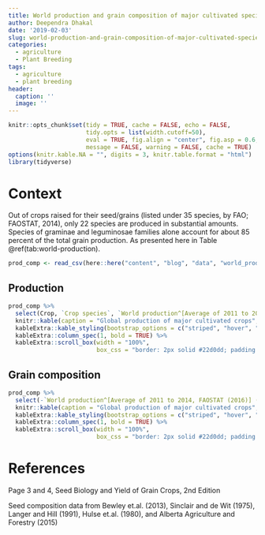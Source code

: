 ```yaml
---
title: World production and grain composition of major cultivated species
author: Deependra Dhakal
date: '2019-02-03'
slug: world-production-and-grain-composition-of-major-cultivated-species
categories:
  - agriculture
  - Plant Breeding
tags:
  - agriculture
  - plant breeding
header:
  caption: ''
  image: ''
---
```


```r
knitr::opts_chunk$set(tidy = TRUE, cache = FALSE, echo = FALSE, 
                      tidy.opts = list(width.cutoff=50), 
                      eval = TRUE, fig.align = "center", fig.asp = 0.6, 
                      message = FALSE, warning = FALSE, cache = TRUE)
options(knitr.kable.NA = "", digits = 3, knitr.table.format = "html")
library(tidyverse)
```

# Context

Out of crops raised for their seed/grains (listed under 35 species, by FAO; FAOSTAT, 2014), only 22 species are produced in substantial amounts. Species of graminae and leguminosae families alone account for about 85 percent of the total grain production. As presented here in Table \@ref(tab:world-production).

```r
prod_comp <- read_csv(here::here("content", "blog", "data", "world_production_major_species.csv"), skip = 2)
```


## Production

```r
prod_comp %>% 
  select(Crop, `Crop species`, `World production^[Average of 2011 to 2014, FAOSTAT (2016)] (1000 t)`) %>% 
  knitr::kable(caption = "Global production of major cultivated crops", format = "html") %>% 
  kableExtra::kable_styling(bootstrap_options = c("striped", "hover", "condensed", "responsive"), font_size = 12) %>%
  kableExtra::column_spec(1, bold = TRUE) %>% 
  kableExtra::scroll_box(width = "100%", 
                         box_css = "border: 2px solid #22d0dd; padding: 10px; ")
```

## Grain composition

```r
prod_comp %>% 
  select(-`World production^[Average of 2011 to 2014, FAOSTAT (2016)] (1000 t)`) %>% 
  knitr::kable(caption = "Global production of major cultivated crops", format = "html") %>% 
  kableExtra::kable_styling(bootstrap_options = c("striped", "hover", "condensed", "responsive"), font_size = 12) %>%
  kableExtra::column_spec(1, bold = TRUE) %>% 
  kableExtra::scroll_box(width = "100%", 
                         box_css = "border: 2px solid #22d0dd; padding: 10px; ")
```


# References

Page 3 and 4, Seed Biology and Yield of Grain Crops, 2nd Edition

Seed composition data from Bewley et.al. (2013), Sinclair and de Wit (1975), Langer and Hill (1991), Hulse et.al. (1980), and Alberta Agriculture and Forestry (2015)
